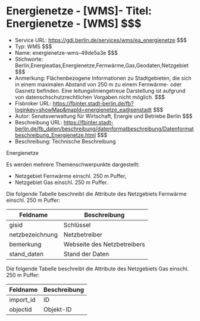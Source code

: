 # Energienetze - [WMS]- Titel: Energienetze - [WMS] $$$
- Service URL: https://gdi.berlin.de/services/wms/ea_energienetze $$$
- Typ: WMS $$$
- Name: energienetze-wms-49de5a3e $$$
- Stichworte: Berlin,Energieatlas,Energienetze,Fernwärme,Gas,Geodaten,Netzgebiet $$$
- Anmerkung: Flächenbezogene Informationen zu Stadtgebieten, die sich in einem maximalen Abstand von 250 m zu einem Fernwärme- oder Gasnetz befinden. Eine leitungsliniengetreue Darstellung ist aufgrund von datenschschutzrechtlichen Vorgaben nicht möglich. $$$
- Fisbroker URL: https://fbinter.stadt-berlin.de/fb?loginkey=showMap&mapId=energienetze_ea@senstadt $$$
- Autor: Senatsverwaltung für Wirtschaft, Energie und Betriebe Berlin $$$
- Beschreibung URL: https://fbinter.stadt-berlin.de/fb_daten/beschreibung/datenformatbeschreibung/Datenformatbeschreibung_Energienetze.html $$$
- Beschreibung: Technische Beschreibung 

Energienetze

Es werden mehrere Themenschwerpunkte dargestellt:

* Netzgebiet Fernwärme einschl. 250 m Puffer,
* Netzgebiet Gas einschl. 250 m Puffer.

Die folgende Tabelle beschreibt die Attribute des Netzgebiets Fernwärme einschl. 250 m Puffer:

| **Feldname**    | **Beschreibung**            |
| --------------- | --------------------------- |
| gisid           | Schlüssel                   |
| netzbezeichnung | Netzbetreiber               |
| bemerkung       | Webseite des Netzbetreibers |
| stand\_daten    | Stand der Daten             |

Die folgende Tabelle beschreibt die Attribute des Netzgebiets Gas einschl. 250 m Puffer:

| **Feldname** | **Beschreibung** |
| ------------ | ---------------- |
| import\_id   | ID               |
| objectid     | Objekt-ID        | $$$
